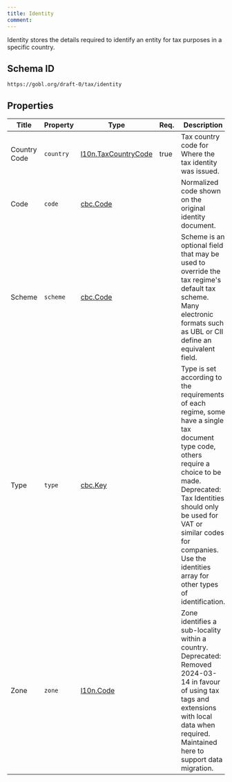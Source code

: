 ```yaml
---
title: Identity
comment: 
---
```


Identity stores the details required to identify an entity for tax purposes in a specific country.

## Schema ID

`https://gobl.org/draft-0/tax/identity`

## Properties

| Title        | Property  | Type                                                  | Req. | Description                                                                                                                                                                                                                                                                                 |
|--------------|-----------|-------------------------------------------------------|------|---------------------------------------------------------------------------------------------------------------------------------------------------------------------------------------------------------------------------------------------------------------------------------------------|
| Country Code | `country` | [l10n.TaxCountryCode](/draft-0/l10n/tax_country_code) | true | Tax country code for Where the tax identity was issued.                                                                                                                                                                                                                                     |
| Code         | `code`    | [cbc.Code](/draft-0/cbc/code)                         |      | Normalized code shown on the original identity document.                                                                                                                                                                                                                                    |
| Scheme       | `scheme`  | [cbc.Code](/draft-0/cbc/code)                         |      | Scheme is an optional field that may be used to override the tax regime's default tax scheme. Many electronic formats such as UBL or CII define an equivalent field.                                                                                                                        |
| Type         | `type`    | [cbc.Key](/draft-0/cbc/key)                           |      | Type is set according to the requirements of each regime, some have a single tax document type code, others require a choice to be made. Deprecated: Tax Identities should only be used for VAT or similar codes for companies. Use the identities array for other types of identification. |
| Zone         | `zone`    | [l10n.Code](/draft-0/l10n/code)                       |      | Zone identifies a sub-locality within a country. Deprecated: Removed 2024-03-14 in favour of using tax tags and extensions with local data when required. Maintained here to support data migration.                                                                                        |

